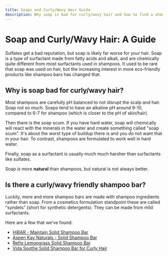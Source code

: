 ```yaml
---
title: Soaps and Curly/Wavy Hair Guide
description: Why soap is bad for curly/wavy hair and how to find a shampoo bar that is safe for your hair.
---
```


# Soap and Curly/Wavy Hair: A Guide

Sulfates get a bad reputation, but soap is likely far worse for your hair. Soap is a type of surfactant made from fatty acids and alkali, and are chemically quite different from most surfactants used in shampoos. It used to be rare that soap was used on hair, but the increasing interest in more eco-friendly products like shampoo bars has changed that.

## Why is soap bad for curly/wavy hair?

Most shampoos are carefully pH balanced to not disrupt the scalp and hair. Soap not so much. Soaps tend to have an alkaline pH around 9-10, compared to 6-7 for shampoo (which is closer to the pH of skin/hair)<InlineReference id="20" />.

Then there is the soap scum. If you have hard water, soap will chemically will react with the minerals in the water and create something called "soap scum"<InlineReference id="21" />. It's about the worst type of buildup there is and you do not want that in your hair. To contrast, shampoos are formulated to work well in hard water.

Finally, soap as a surfactant is usually much much harsher than surfactants like sulfates.

Soap _is_ more **natural** than shampoos, but natural is not always better.

## Is there a curly/wavy friendly shampoo bar?

Luckily, more and more shampoo bars are made with shampoo ingredients rather than soap. From a cosmetics formulation standpoint these are called "syndets" (short for synthetic detergents). They can be made from mild surfactants<InlineReference id="22" />.

Here are a few that we've found:

- [HiBAR - Maintain Solid Shampoo Bar](https://amzn.to/4fx1RpU)
- [Aspen Kay Naturals - Solid Shampoo Bar](https://amzn.to/3BHhZai)
- [Refig Lemongrass Solid Shampoo Bar](https://therefig.com/products/lemongrass-shampoo-bar)
- [Vida Soothe Solid Shampoo Bar for Curly Hair](https://amzn.to/3BE7CUV)

<AutoReferencesList />
